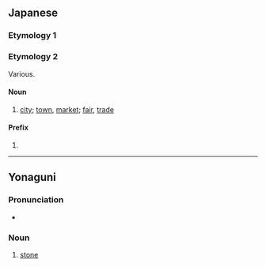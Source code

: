 ==Japanese==

===Etymology 1===
{{ja-see-kango|一|壱|位置|位地}}

===Etymology 2===
Various.

====Noun====
{{ja-noun}}

# {{ja-def|市}} [[city]]; [[town]], [[market]]; [[fair]], [[trade]]

====Prefix====
{{ja-pos|prefix}}

# {{ja-def|逸}}

----

==Yonaguni==

===Pronunciation===
* {{IPA|/it͡ɕi/|lang=yoi}}

===Noun===
{{head|yoi|noun|romaji|ichi}}

# {{yoi-def|石}} [[stone]]